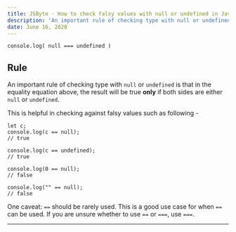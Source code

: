 ```yaml
---
title: JSByte - How to check falsy values with null or undefined in JavaScript
description: 'An important rule of checking type with null or undefined is that in the equality equation above, the result will be true only if both sides are either null or undefined.'
date: June 16, 2020
---
```


```
console.log( null === undefined )
```

## Rule

An important rule of checking type with `null` or `undefined` is that in the equality equation above, the result will be true **only** if both sides are either `null` or `undefined`.

This is helpful in checking against falsy values such as following -

```
let c;
console.log(c == null);
// true

console.log(c == undefined);
// true

console.log(0 == null);
// false

console.log("" == null);
// false

```

One caveat: `==` should be rarely used. This is a good use case for when `==` can be used. If you are unsure whether to use `==` or `===`, use `===`.

---
